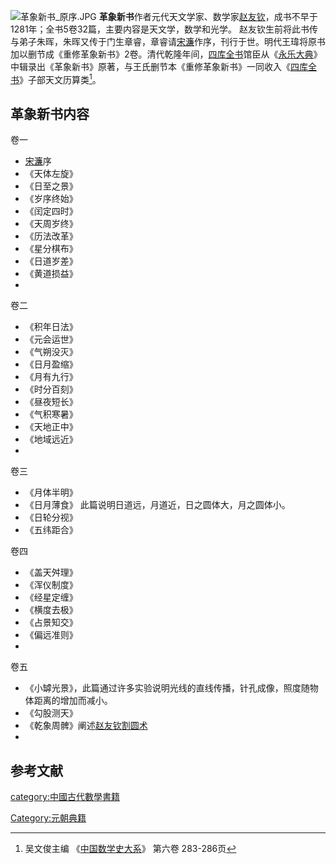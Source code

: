 [[File:革象新书_原序.JPG|thumb]]
'''革象新书'''作者元代天文学家、数学家[[赵友钦|赵友钦]]，成书不早于1281年；全书5卷32篇，主要内容是天文学，数学和光学。
赵友钦生前将此书传与弟子朱晖，朱晖又传于门生章睿，章睿请[[宋濂|宋濂]]作序，刊行于世。明代王瑋将原书加以删节成《重修革象新书》2卷。清代乾隆年间，[[四库全书|四库全书]]馆臣从《[[永乐大典|永乐大典]]》中辑录出《革象新书》原著，与王氏删节本《重修革象新书》一同收入《[[四库全书|四库全书]]》子部天文历算类<ref>吴文俊主编 《[[中国数学史大系|中国数学史大系]]》 第六卷 283-286页</ref>。

==革象新书内容==
;卷一
* [[宋濂|宋濂]]序
* 《天体左旋》
* 《日至之景》
* 《岁序终始》
* 《闰定四时》
* 《天周岁终》
* 《历法改革》
* 《星分棋布》
* 《日道岁差》
* 《黄道损益》
* 
;卷二
* 《积年日法》
* 《元会运世》
* 《气朔没灭》
* 《日月盈缩》
* 《月有九行》
* 《时分百刻》
* 《昼夜短长》
* 《气积寒暑》
* 《天地正中》
* 《地域远近》
* 
;卷三
* 《月体半明》
* 《日月薄食》 此篇说明日道远，月道近，日之圆体大，月之圆体小。
* 《日轮分视》
* 《五纬距合》
;卷四
* 《盖天舛理》
* 《浑仪制度》
* 《经星定缠》
* 《横度去极》
* 《占景知交》
* 《偏远准则》 
* 
;卷五
* 《小罅光景》，此篇通过许多实验说明光线的直线传播，针孔成像，照度随物体距离的增加而减小。
* 《勾股测天》
* 《乾象周髀》阐述[[割圆术_(赵友钦)|赵友钦割圆术]]
*

==参考文献==
<references/>
{{中国数学史}}
[[category:中國古代數學書籍|category:中國古代數學書籍]]
[[Category:元朝典籍|Category:元朝典籍]]